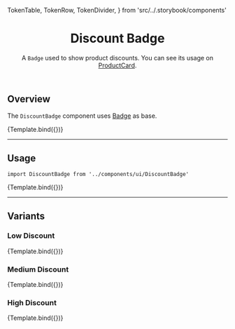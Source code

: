 

  TokenTable,
  TokenRow,
  TokenDivider,
} from 'src/../.storybook/components'

<Meta title="Molecules/Badge/DiscountBadge" component={DiscountBadge} />


<header>

# Discount Badge

A `Badge` used to show product discounts. You can see its usage on [ProductCard](?path=/docs/molecules-productcard--overview-default).

</header>

## Overview

The `DiscountBadge` component uses [Badge](https://www.faststore.dev/reference/ui/atoms/Badge) as base.

<Canvas>
  <Story
    name="overview-default"
    args={{
      big: false,
      listPrice: 45,
      spotPrice: 40,
    }}
  >
    {Template.bind({})}
  </Story>
</Canvas>

---

## Usage

`import DiscountBadge from '../components/ui/DiscountBadge'`

<Canvas>
  <Story
    name="default"
    args={{
      big: false,
      listPrice: 45,
      spotPrice: 40,
    }}
  >
    {Template.bind({})}
  </Story>
</Canvas>

<ArgsTable story="default" />

---

## Variants

### Low Discount

<Canvas>
  <Story
    name="badge-discount-low"
    args={{
      big: false,
      listPrice: 45,
      spotPrice: 40,
    }}
  >
    {Template.bind({})}
  </Story>
</Canvas>

<TokenTable>
  <TokenRow
    token="--fs-badge-discount-low-bkg-color"
    value="var(--fs-badge-success-bkg-color)"
    globalValue="var(--fs-color-success-bkg)"
    isColor
  />
  <TokenRow
    token="--fs-badge-discount-low-text-color"
    value="var(--fs-badge-success-text-color)"
    globalValue="var(--fs-color-text)"
    isColor
  />
  <TokenRow
    token="--fs-badge-discount-low-border-color"
    value="var(--fs-badge-success-border-color)"
    globalValue="var(--fs-color-success-bkg)"
    isColor
  />
</TokenTable>

### Medium Discount

<Canvas>
  <Story
    name="badge-discount-medium"
    args={{
      big: false,
      listPrice: 65,
      spotPrice: 40,
    }}
  >
    {Template.bind({})}
  </Story>
</Canvas>

<TokenTable>
  <TokenRow
    token="--fs-badge-discount-medium-bkg-color"
    value="var(--fs-badge-warning-bkg-color)"
    globalValue="var(--fs-color-warning-bkg)"
    isColor
  />
  <TokenRow
    token="--fs-badge-discount-medium-text-color"
    value="var(--fs-badge-warning-text-color)"
    globalValue="var(--fs-color-warning-text)"
    isColor
  />
  <TokenRow
    token="--fs-badge-discount-medium-border-color"
    value="var(--fs-badge-warning-border-color)"
    globalValue="var(--fs-color-warning-bkg)"
    isColor
  />
</TokenTable>

### High Discount

<Canvas>
  <Story
    name="badge-discount-high"
    args={{
      big: false,
      listPrice: 80,
      spotPrice: 40,
    }}
  >
    {Template.bind({})}
  </Story>
</Canvas>

<TokenTable>
  <TokenRow
    token="--fs-badge-discount-high-bkg-color"
    value="var(--fs-badge-danger-bkg-color)"
    globalValue="var(--fs-color-danger-bkg)"
    isColor
  />
  <TokenRow
    token="--fs-badge-discount-high-text-color"
    value="var(--fs-badge-danger-text-color)"
    globalValue="var(--fs-color-text)"
    isColor
  />
  <TokenRow
    token="--fs-badge-discount-high-border-color"
    value="var(--fs-badge-danger-border-color)"
    globalValue="var(--fs-color-danger-bkg)"
    isColor
  />
</TokenTable>
